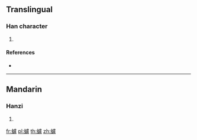 {{character info/new}}
==Translingual==

===Han character===
{{Han char|rn=142|rad=虫|as=16|sn=22|four=51117|canj=LIYPT}}

# {{defn|Han|sort=虫16}}

====References====
* {{Han ref|kx=1102.180|dkj=33819|dj=1565.260|hdz=42904.100|uh=8826|ud=34854|bh=F74F|bd=63311}}

----

==Mandarin==

===Hanzi===
{{cmn-hanzi|pin=[[lú]] ([[lu2]])|wg=lu<sup>2</sup>}}

# {{defn|lang=cmn|sort=虫16}}

[[fr:蠦]]
[[pl:蠦]]
[[th:蠦]]
[[zh:蠦]]